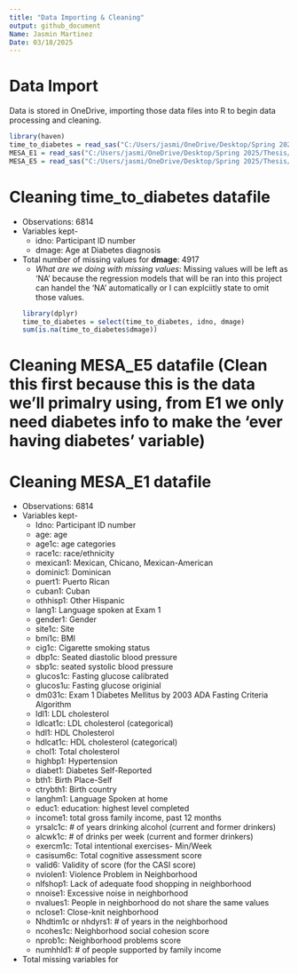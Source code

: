 ```yaml
---
title: "Data Importing & Cleaning"
output: github_document
Name: Jasmin Martinez
Date: 03/18/2025
---
```


# Data Import
Data is stored in OneDrive, importing those data files into R to begin data processing and cleaning.
```r
library(haven)
time_to_diabetes = read_sas("C:/Users/jasmi/OneDrive/Desktop/Spring 2025/Thesis/THESIS_JRM2319/Mesa_TimeToDiabetes_20190604.sas7bdat")
MESA_E1 = read_sas("C:/Users/jasmi/OneDrive/Desktop/Spring 2025/Thesis/THESIS_JRM2319/MESAE1FinalLabel20240307.sas7bdat")
MESA_E5 = read_sas("C:/Users/jasmi/OneDrive/Desktop/Spring 2025/Thesis/THESIS_JRM2319/MESAe5_FinalLabel_20240213.sas7bdat")
```


# Cleaning time_to_diabetes datafile
- Observations: 6814  
- Variables kept-    
  - idno: Participant ID number  
  - dmage: Age at Diabetes diagnosis 
- Total number of missing values for **dmage**: 4917  
  - *What are we doing with missing values*: Missing values will be left as 'NA' because the regression models that will be ran into this project can handel the 'NA' automatically or I can explciitly state to omit those values. 
```r
library(dplyr)
time_to_diabetes = select(time_to_diabetes, idno, dmage)
sum(is.na(time_to_diabetes$dmage))
```

# Cleaning MESA_E5 datafile (Clean this first because this is the data we'll primalry using, from E1 we only need diabetes info to make the 'ever having diabetes' variable)

# Cleaning MESA_E1 datafile
- Observations: 6814
- Variables kept-
  - Idno: Participant ID number 
  - age: age
  - age1c: age categories 
  - race1c: race/ethnicity
  - mexican1: Mexican, Chicano, Mexican-American
  - dominic1: Dominican 
  - puert1: Puerto Rican 
  - cuban1: Cuban
  - othhisp1: Other Hispanic 
  - lang1: Language spoken at Exam 1 
  - gender1: Gender 
  - site1c: Site
  - bmi1c: BMI
  - cig1c: Cigarette smoking status 
  - dbp1c: Seated diastolic blood pressure 
  - sbp1c: seated systolic blood pressure
  - glucos1c: Fasting glucose calibrated
  - glucos1u: Fasting glucose originial 
  - dm031c: Exam 1 Diabetes Mellitus by 2003 ADA Fasting Criteria Algorithm 
  - ldl1: LDL cholesterol 
  - ldlcat1c: LDL cholesterol (categorical)
  - hdl1: HDL Cholesterol
  - hdlcat1c: HDL cholesterol (categorical)
  - chol1: Total cholesterol 
  - highbp1: Hypertension 
  - diabet1: Diabetes Self-Reported 
  - bth1: Birth Place-Self 
  - ctrybth1: Birth country 
  - langhm1: Language Spoken at home 
  - educ1: education: highest level completed 
  - income1: total gross family income, past 12 months 
  - yrsalc1c: # of years drinking alcohol (current and former drinkers)
  - alcwk1c: # of drinks per week (current and former drinkers)
  - exercm1c: Total intentional exercises- Min/Week
  - casisum6c: Total cognitive assessment score
  - valid6: Validity of score (for the CASI score)
  - nviolen1: Violence Problem in Neighborhood 
  - nlfshop1: Lack of adequate food shopping in neighborhood 
  - nnoise1: Excessive noise in neighborhood
  - nvalues1: People in neighborhood do not share the same values 
  - nclose1: Close-knit neighborhood 
  - Nhdtim1c or nhdyrs1: # of years in the neighborhood
  - ncohes1c: Neighborhood social cohesion score 
  - nprob1c: Neighborhood problems score 
  - numhhld1: # of people supported by family income 
- Total missing variables for 
```r

```


```r

```

```r

```
